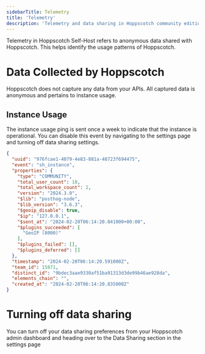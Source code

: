 ```yaml
---
sidebarTitle: Telemetry
title: 'Telemetry'
description: 'Telemetry and data sharing in Hoppscotch community edition'
---
```


Telemetry in Hoppscotch Self-Host refers to anonymous data shared with Hoppscotch. This helps identify the usage patterns of Hoppscotch.

# Data Collected by Hoppscotch

Hoppscotch does not capture any data from your APIs. All captured data is anonymous and pertains to instance usage.

## Instance Usage

The instance usage ping is sent once a week to indicate that the instance is operational. You can disable this event by navigating to the settings page and turning off data sharing settings.

```json
{
  "uuid": "976fcae1-4079-4e83-881a-48723f694475",
  "event": "sh_instance",
  "properties": {
    "type": "COMMUNITY",
    "total_user_count": 10,
    "total_workspace_count": 2,
    "version": "2024.3.0",
    "$lib": "posthog-node",
    "$lib_version": "3.6.3",
    "$geoip_disable": true,
    "$ip": "127.0.0.1",
    "$sent_at": "2024-02-20T06:14:20.041000+00:00",
    "$plugins_succeeded": [
      "GeoIP (8000)"
    ],
    "$plugins_failed": [],
    "$plugins_deferred": []
  },
  "timestamp": "2024-02-20T06:14:20.591000Z",
  "team_id": 15871,
  "distinct_id": "9bdec3aae9330af51ba91313d3de99b46ae928da",
  "elements_chain": "",
  "created_at": "2024-02-20T06:14:20.835000Z"
}

```

# Turning off data sharing

You can turn off your data sharing preferences from your Hoppscotch admin dashboard and heading over to the Data Sharing section in the settings page